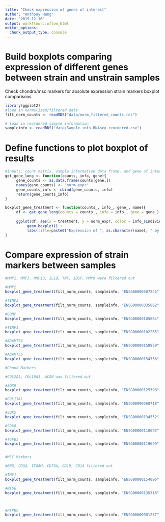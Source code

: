 ```yaml
---
title: "Check expression of genes of interest"
author: "Anthony Hung"
date: "2019-12-16"
output: workflowr::wflow_html
editor_options:
  chunk_output_type: console
---
```


# Build boxplots comparing expression of different genes between strain and unstrain samples

Check chondro/msc markers for absolute expression
strain markers boxplot comparisons

```r
library(ggplot2)
#load in normalized/filtered data
filt_norm_counts <- readRDS("data/norm_filtered_counts.rds")

# load in reordered sample information
sampleinfo <- readRDS("data/Sample.info.RNAseq.reordered.csv")

```

# Define functions to plot boxplot of results

```r
#Inputs: count matrix, sample information data frame, and gene of interest in the ENSG format
get_gene_long <- function(counts, info, gene){
     gene_counts <- as.data.frame(counts[gene,])
     names(gene_counts) <- "norm_expr"
     gene_counts_info <- cbind(gene_counts, info)
     return(gene_counts_info)
}

boxplot_gene_treatment <- function(counts_, info_, gene_, name){
     df <- get_gene_long(counts = counts_, info = info_, gene = gene_)
     
     ggplot(df, aes(x = treatment, y = norm_expr, color = info_$Individual)) +
          geom_boxplot() +
          labs(title=paste0("Expression of ", as.character(name), " by treatment"), x= "Treatment", y = "log2 Normalized Expression")
}
```

# Compare expression of strain markers between samples

```r
#MMP1, MMP3, MMP13, IL1B, TNF, IBSP, MMP9 were filtered out

#MMP2
boxplot_gene_treatment(filt_norm_counts, sampleinfo, "ENSG00000087245", "MMP2")

#TIMP2
boxplot_gene_treatment(filt_norm_counts, sampleinfo, "ENSG00000035862", "TIMP2")

#COMP
boxplot_gene_treatment(filt_norm_counts, sampleinfo, "ENSG00000105664", "COMP")

#TIMP1
boxplot_gene_treatment(filt_norm_counts, sampleinfo, "ENSG00000102265", "TIMP1")

#ADAMTS4
boxplot_gene_treatment(filt_norm_counts, sampleinfo, "ENSG00000158859", "ADAMTS4")

#ADAMTS5
boxplot_gene_treatment(filt_norm_counts, sampleinfo, "ENSG00000154736", "ADAMTS5")

#Chond Markers

#COL2A1, COL10A1, ACAN was filtered out

#SOX9
boxplot_gene_treatment(filt_norm_counts, sampleinfo, "ENSG00000125398", "SOX9")

#COL11A1
boxplot_gene_treatment(filt_norm_counts, sampleinfo, "ENSG00000060718", "COL11A1")

#SOX5
boxplot_gene_treatment(filt_norm_counts, sampleinfo, "ENSG00000134532", "SOX5")

#SOX6
boxplot_gene_treatment(filt_norm_counts, sampleinfo, "ENSG00000110693", "SOX6")

#TGFB3
boxplot_gene_treatment(filt_norm_counts, sampleinfo, "ENSG00000119699", "TGFB3")


#MSC Markers

#ENG, CD34, ITGAM, CD79A, CD19, CD14 filtered out

#THY1
boxplot_gene_treatment(filt_norm_counts, sampleinfo, "ENSG00000154096", "THY1 (CD90)")

#NT5E
boxplot_gene_treatment(filt_norm_counts, sampleinfo, "ENSG00000135318", "NT5E (CD73)")



#PTPRC
boxplot_gene_treatment(filt_norm_counts, sampleinfo, "ENSG00000081237", "PTPRC")

```

